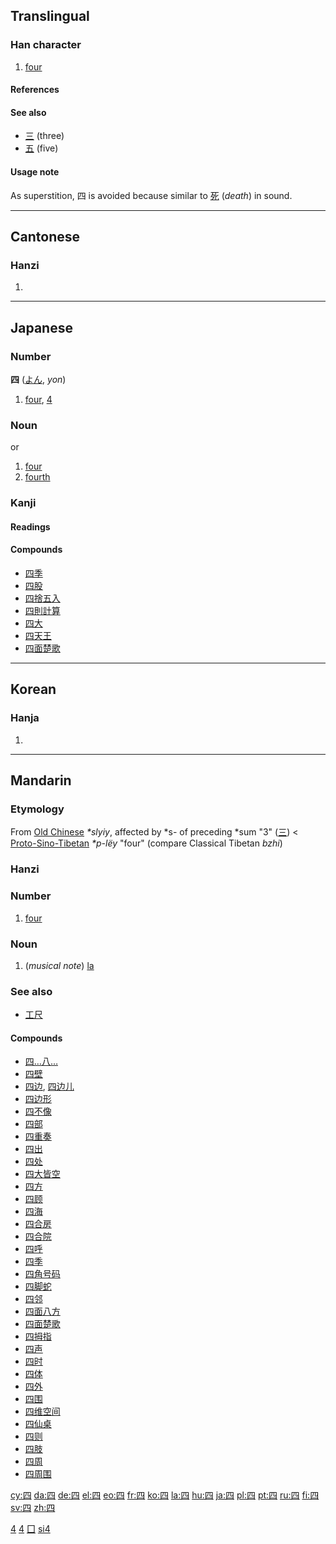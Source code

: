 {{see|西}}
<!--{{see|肆}} may be replaced by zh-forms -->
==Translingual==
{{Han stroke|[[Image:四-order.gif]]}}
{{Han stroke|[[Image:四-bw.png|250px]]}}
===Han character===
{{Han char|rn=31|rad=囗|as=02|sn=5|four=6021<sub>0</sub>|canj=田金 (WC)|ids=⿴[[囗]][[儿]]}}
# [[four]]
====References====
{{Han ref|kx=0216.220|dkj=04682|dj=0439.210|hdz=10710.160|uh=56DB|ud=22235|bh=A57C|bd=42364}}

====See also====
* [[三]] (three)
* [[五]] (five)

====Usage note====
{{wikipedia|Numbers in Chinese culture#Four|Numbers in Chinese culture}}
As superstition, 四 is avoided because similar to [[死]] (''death'') in sound.
----

==Cantonese==
===Hanzi===
{{yue-hanzi|jyut=|y=[[sei3]]}}
# {{defn|Cantonese}}
----
== Japanese ==
===Number===
'''四''' ([[よん]], ''yon'')
# [[four]], [[4]]

[[Category:Japanese numbers|4]]

=== Noun ===
{{ja-noun|k|hira=よん|rom=yon}} or {{ja-noun|k|hira=し|rom=shi}}
# [[four]]
# [[fourth]]

===Kanji===
{{ja-kanji|grade=1|rs=口02}}
====Readings====
{{ja-readings|on=[[し]] (''shi'')|kun=[[よん]] (''yon''), [[よっつ]] (''yottsu''), [[よつ]] (''yotsu''), [[よたび]] (''yotabi'')}}
====Compounds====
*[[四季]]
*[[四股]]
*[[四捨五入]]
*[[四則計算]]
*[[四大]]
*[[四天王]]
*[[四面楚歌]]
----
==Korean==
===Hanja===
{{ko-hanja|hangeul=사|eumhun=넉|rv=sa|mr=sa}}
# {{defn|Korean}}

[[Category:Korean numbers|4]]
----
==Mandarin==
===Etymology===

From [[Old Chinese]] ''*slyiy'', affected by *s- of preceding *sum "3" ([[三]]) < [[Proto-Sino-Tibetan]] ''*p-lëy'' "four" (compare Classical Tibetan ''bzhi'')

===Hanzi===
{{cmn-hanzi|pin=[[sì]] ([[si4]])|wg=[[ssu4|ssu<sup>4</sup>]]}}

===Number===

# [[four]]

===Noun===

#(''musical note'') [[la]]

===See also===
*[[工尺]]

====Compounds====
*[[四…八…]]
*[[四壁]]
*[[四边]], [[四边儿]]
*[[四边形]]
*[[四不像]]
*[[四部]]
*[[四重奏]]
*[[四出]]
*[[四处]]
*[[四大皆空]]
*[[四方]]
*[[四顾]]
*[[四海]]
*[[四合房]]
*[[四合院]]
*[[四呼]]
*[[四季]]
*[[四角号码]]
*[[四脚蛇]]
*[[四邻]]
*[[四面八方]]
*[[四面楚歌]]
*[[四拇指]]
*[[四声]]
*[[四时]]
*[[四体]]
*[[四外]]
*[[四围]]
*[[四维空间]]
*[[四仙桌]]
*[[四则]]
*[[四肢]]
*[[四周]]
*[[四周围]]

[[Category:zh-tw:Numbers|囗]]
[[Category:zh-cn:Numbers|si4]]

[[cy:四]]
[[da:四]]
[[de:四]]
[[el:四]]
[[eo:四]]
[[fr:四]]
[[ko:四]]
[[la:四]]
[[hu:四]]
[[ja:四]]
[[pl:四]]
[[pt:四]]
[[ru:四]]
[[fi:四]]
[[sv:四]]
[[zh:四]]